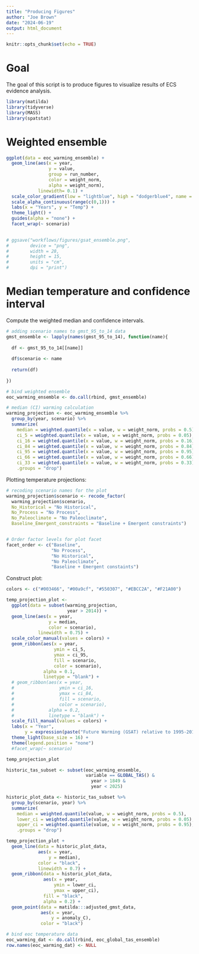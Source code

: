 ```yaml
---
title: "Producing Figures"
author: "Joe Brown"
date: "2024-06-19"
output: html_document
---
```


```r
knitr::opts_chunk$set(echo = TRUE)
```

# Goal

The goal of this script is to produce figures to visualize results of ECS evidence analysis.

```r
library(matilda)
library(tidyverse)
library(MASS)
library(spatstat)
```

# Weighted ensemble

```r
ggplot(data = eoc_warming_ensemble) +
  geom_line(aes(x = year, 
                y = value, 
                group = run_number, 
                color = weight_norm, 
                alpha = weight_norm), 
            linewidth= 0.1) +
  scale_color_gradient(low = "lightblue", high = "dodgerblue4", name = "Weights") +
  scale_alpha_continuous(range(c(0,1))) +
  labs(x = "Years", y = "Temp") +
  theme_light() +
  guides(alpha = "none") +
  facet_wrap(~ scenario)
  

# ggsave("workflows/figures/gsat_ensemble.png",
#        device = "png",
#        width = 28,
#        height = 15, 
#        units = "cm",
#        dpi = "print")
```


# Median temperature and confidence interval

Compute the weighted median and confidence intervals.

```r
# adding scenario names to gmst_95_to_14 data
gmst_ensemble <- lapply(names(gmst_95_to_14), function(name){
  
  df <- gmst_95_to_14[[name]]
  
  df$scenario <- name
  
  return(df)
  
})

# bind weighted ensemble
eoc_warming_ensemble <- do.call(rbind, gmst_ensemble)

# median (CI) warming calculation
warming_projection <- eoc_warming_ensemble %>% 
  group_by(year, scenario) %>% 
  summarize(
    median = weighted.quantile(x = value, w = weight_norm, probs = 0.5), 
    ci_5 = weighted.quantile(x = value, w = weight_norm, probs = 0.05),
    ci_16 = weighted.quantile(x = value, w = weight_norm, probs = 0.16), 
    ci_84 = weighted.quantile(x = value, w = weight_norm, probs = 0.84), 
    ci_95 = weighted.quantile(x = value, w = weight_norm, probs = 0.95),
    ci_66 = weighted.quantile(x = value, w = weight_norm, probs = 0.66), 
    ci_33 = weighted.quantile(x = value, w = weight_norm, probs = 0.33),
    .groups = "drop")

```

Plotting temperature projections:

```r
# recoding scenario names for the plot
warming_projection$scenario <- recode_factor(
  warming_projection$scenario,
  No_Historical = "No Historical",
  No_Process = "No Process",
  No_Paleoclimate = "No Paleoclimate",
  Baseline_Emergent_constraints = "Baseline + Emergent constraints")


# Order factor levels for plot facet 
facet_order <- c("Baseline",
                 "No Process",
                 "No Historical",
                 "No Paleoclimate",
                 "Baseline + Emergent constaints")

```

Construct plot: 

```r
colors <- c("#003466", "#00a9cf", "#550307", "#EBCC2A", "#F21A00")

temp_projection_plot <- 
  ggplot(data = subset(warming_projection, 
                       year > 2014)) +
  geom_line(aes(x = year, 
                y = median, 
                color = scenario), 
            linewidth = 0.75) +
  scale_color_manual(values = colors) +
  geom_ribbon(aes(x = year, 
                  ymin = ci_5, 
                  ymax = ci_95, 
                  fill = scenario, 
                  color = scenario), 
              alpha = 0.1, 
              linetype = "blank") +
  # geom_ribbon(aes(x = year, 
  #                 ymin = ci_16, 
  #                 ymax = ci_84, 
  #                 fill = scenario, 
  #                 color = scenario), 
  #             alpha = 0.2, 
  #             linetype = "blank") +
  scale_fill_manual(values = colors) +
  labs(x = "Year", 
       y = expression(paste("Future Warming (GSAT) relative to 1995-2014 (", degree, "C)"))) +
  theme_light(base_size = 16) +
  theme(legend.position = "none")
  #facet_wrap(~ scenario)

temp_projection_plot
```
```r
historic_tas_subset <- subset(eoc_warming_ensemble, 
                              variable == GLOBAL_TAS() &
                                year > 1849 &
                                year < 2025)

historic_plot_data <- historic_tas_subset %>% 
  group_by(scenario, year) %>% 
  summarize(
    median = weighted.quantile(value, w = weight_norm, probs = 0.5),
    lower_ci = weighted.quantile(value, w = weight_norm, probs = 0.05),
    upper_ci = weighted.quantile(value, w = weight_norm, probs = 0.95),
    .groups = "drop")

```

```r
temp_projection_plot +
  geom_line(data = historic_plot_data, 
            aes(x = year, 
                y = median), 
            color = "black",
            linewidth = 0.7) +
  geom_ribbon(data = historic_plot_data, 
              aes(x = year, 
                  ymin = lower_ci, 
                  ymax = upper_ci), 
              fill = "black",
              alpha = 0.2) +
  geom_point(data = matilda:::adjusted_gmst_data, 
             aes(x = year, 
                 y = anomaly_C), 
             color = "black")
```


```r
# bind eoc temperature data
eoc_warming_dat <- do.call(rbind, eoc_global_tas_ensemble)
row.names(eoc_warming_dat) <- NULL 
```

